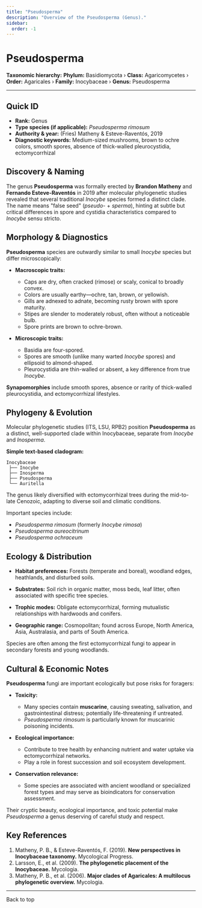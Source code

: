 ```yaml
---
title: "Pseudosperma"
description: "Overview of the Pseudosperma (Genus)."
sidebar:
  order: -1
---
```



# Pseudosperma <Badge variant="note" text="Genus" />

**Taxonomic hierarchy:** **Phylum:** Basidiomycota › **Class:** Agaricomycetes › **Order:** Agaricales › **Family:** Inocybaceae › **Genus:** Pseudosperma

---

## Quick ID
* **Rank:** Genus  
* **Type species (if applicable):** _Pseudosperma rimosum_  
* **Authority & year:** (Fries) Matheny & Esteve-Raventós, 2019  
* **Diagnostic keywords:** Medium-sized mushrooms, brown to ochre colors, smooth spores, absence of thick-walled pleurocystidia, ectomycorrhizal  

## Discovery & Naming
The genus **Pseudosperma** was formally erected by **Brandon Matheny** and **Fernando Esteve-Raventós** in 2019 after molecular phylogenetic studies revealed that several traditional _Inocybe_ species formed a distinct clade. The name means "false seed" (_pseudo-_ + _sperma_), hinting at subtle but critical differences in spore and cystidia characteristics compared to _Inocybe_ sensu stricto.

## Morphology & Diagnostics
**Pseudosperma** species are outwardly similar to small _Inocybe_ species but differ microscopically:

- **Macroscopic traits:**
  - Caps are dry, often cracked (rimose) or scaly, conical to broadly convex.
  - Colors are usually earthy—ochre, tan, brown, or yellowish.
  - Gills are adnexed to adnate, becoming rusty brown with spore maturity.
  - Stipes are slender to moderately robust, often without a noticeable bulb.
  - Spore prints are brown to ochre-brown.

- **Microscopic traits:**
  - Basidia are four-spored.
  - Spores are smooth (unlike many warted _Inocybe_ spores) and ellipsoid to almond-shaped.
  - Pleurocystidia are thin-walled or absent, a key difference from true _Inocybe_.

**Synapomorphies** include smooth spores, absence or rarity of thick-walled pleurocystidia, and ectomycorrhizal lifestyles.

## Phylogeny & Evolution
Molecular phylogenetic studies (ITS, LSU, RPB2) position **Pseudosperma** as a distinct, well-supported clade within Inocybaceae, separate from _Inocybe_ and _Inosperma_.

**Simple text-based cladogram:**
```
Inocybaceae
 ├── Inocybe
 ├── Inosperma
 ├── Pseudosperma
 └── Auritella
```
The genus likely diversified with ectomycorrhizal trees during the mid-to-late Cenozoic, adapting to diverse soil and climatic conditions.

Important species include:

- _Pseudosperma rimosum_ (formerly _Inocybe rimosa_)
- _Pseudosperma aureocitrinum_
- _Pseudosperma ochraceum_

## Ecology & Distribution
- **Habitat preferences:** Forests (temperate and boreal), woodland edges, heathlands, and disturbed soils.
- **Substrates:** Soil rich in organic matter, moss beds, leaf litter, often associated with specific tree species.
- **Trophic modes:** Obligate ectomycorrhizal, forming mutualistic relationships with hardwoods and conifers.

- **Geographic range:** Cosmopolitan; found across Europe, North America, Asia, Australasia, and parts of South America.

Species are often among the first ectomycorrhizal fungi to appear in secondary forests and young woodlands.

## Cultural & Economic Notes
**Pseudosperma** fungi are important ecologically but pose risks for foragers:

- **Toxicity:**
  - Many species contain **muscarine**, causing sweating, salivation, and gastrointestinal distress; potentially life-threatening if untreated.
  - _Pseudosperma rimosum_ is particularly known for muscarinic poisoning incidents.

- **Ecological importance:**
  - Contribute to tree health by enhancing nutrient and water uptake via ectomycorrhizal networks.
  - Play a role in forest succession and soil ecosystem development.

- **Conservation relevance:**
  - Some species are associated with ancient woodland or specialized forest types and may serve as bioindicators for conservation assessment.

Their cryptic beauty, ecological importance, and toxic potential make _Pseudosperma_ a genus deserving of careful study and respect.

## Key References
1. Matheny, P. B., & Esteve-Raventós, F. (2019). **New perspectives in Inocybaceae taxonomy.** Mycological Progress.  
2. Larsson, E., et al. (2009). **The phylogenetic placement of the Inocybaceae.** Mycologia.  
3. Matheny, P. B., et al. (2006). **Major clades of Agaricales: A multilocus phylogenetic overview.** Mycologia.  

---

<LinkButton href="#top" variant="minimal" icon="arrow-up">
  Back to top
</LinkButton>
